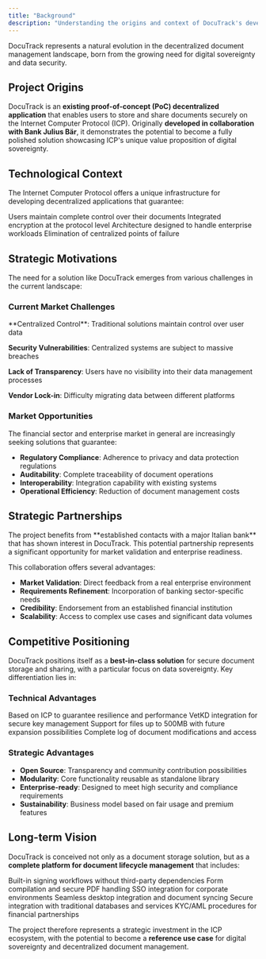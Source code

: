 ```yaml
---
title: "Background"
description: "Understanding the origins and context of DocuTrack's development"
---
```


DocuTrack represents a natural evolution in the decentralized document management landscape, born from the growing need for digital sovereignty and data security.

## Project Origins

DocuTrack is an **existing proof-of-concept (PoC) decentralized application** that enables users to store and share documents securely on the Internet Computer Protocol (ICP). Originally **developed in collaboration with Bank Julius Bär**, it demonstrates the potential to become a fully polished solution showcasing ICP's unique value proposition of digital sovereignty.

## Technological Context

The Internet Computer Protocol offers a unique infrastructure for developing decentralized applications that guarantee:

<CardGroup cols={2}>
  <Card title="Data Sovereignty" icon="shield-check">
    Users maintain complete control over their documents
  </Card>
  <Card title="Advanced Security" icon="lock">
    Integrated encryption at the protocol level
  </Card>
  <Card title="Scalability" icon="chart-line-up">
    Architecture designed to handle enterprise workloads
  </Card>
  <Card title="Decentralization" icon="network-wired">
    Elimination of centralized points of failure
  </Card>
</CardGroup>

## Strategic Motivations

The need for a solution like DocuTrack emerges from various challenges in the current landscape:

### Current Market Challenges

<Warning>
**Centralized Control**: Traditional solutions maintain control over user data

**Security Vulnerabilities**: Centralized systems are subject to massive breaches

**Lack of Transparency**: Users have no visibility into their data management processes

**Vendor Lock-in**: Difficulty migrating data between different platforms
</Warning>

### Market Opportunities

The financial sector and enterprise market in general are increasingly seeking solutions that guarantee:

- **Regulatory Compliance**: Adherence to privacy and data protection regulations
- **Auditability**: Complete traceability of document operations
- **Interoperability**: Integration capability with existing systems
- **Operational Efficiency**: Reduction of document management costs

## Strategic Partnerships

<Info>
The project benefits from **established contacts with a major Italian bank** that has shown interest in DocuTrack. This potential partnership represents a significant opportunity for market validation and enterprise readiness.
</Info>

This collaboration offers several advantages:

- **Market Validation**: Direct feedback from a real enterprise environment
- **Requirements Refinement**: Incorporation of banking sector-specific needs
- **Credibility**: Endorsement from an established financial institution
- **Scalability**: Access to complex use cases and significant data volumes

## Competitive Positioning

DocuTrack positions itself as a **best-in-class solution** for secure document storage and sharing, with a particular focus on data sovereignty. Key differentiation lies in:

### Technical Advantages

<AccordionGroup>
  <Accordion title="Decentralized Architecture">
    Based on ICP to guarantee resilience and performance
  </Accordion>
  <Accordion title="Advanced Encryption">
    VetKD integration for secure key management
  </Accordion>
  <Accordion title="Scalability">
    Support for files up to 500MB with future expansion possibilities
  </Accordion>
  <Accordion title="Auditability">
    Complete log of document modifications and access
  </Accordion>
</AccordionGroup>

### Strategic Advantages

- **Open Source**: Transparency and community contribution possibilities
- **Modularity**: Core functionality reusable as standalone library
- **Enterprise-ready**: Designed to meet high security and compliance requirements
- **Sustainability**: Business model based on fair usage and premium features

## Long-term Vision

DocuTrack is conceived not only as a document storage solution, but as a **complete platform for document lifecycle management** that includes:

<Steps>
  <Step title="Integrated Digital Signatures">
    Built-in signing workflows without third-party dependencies
  </Step>
  <Step title="PDF Management">
    Form compilation and secure PDF handling
  </Step>
  <Step title="Enterprise Integration">
    SSO integration for corporate environments
  </Step>
  <Step title="Desktop Synchronization">
    Seamless desktop integration and document syncing
  </Step>
  <Step title="Web2 Integration">
    Secure integration with traditional databases and services
  </Step>
  <Step title="Compliance Features">
    KYC/AML procedures for financial partnerships
  </Step>
</Steps>

The project therefore represents a strategic investment in the ICP ecosystem, with the potential to become a **reference use case** for digital sovereignty and decentralized document management.